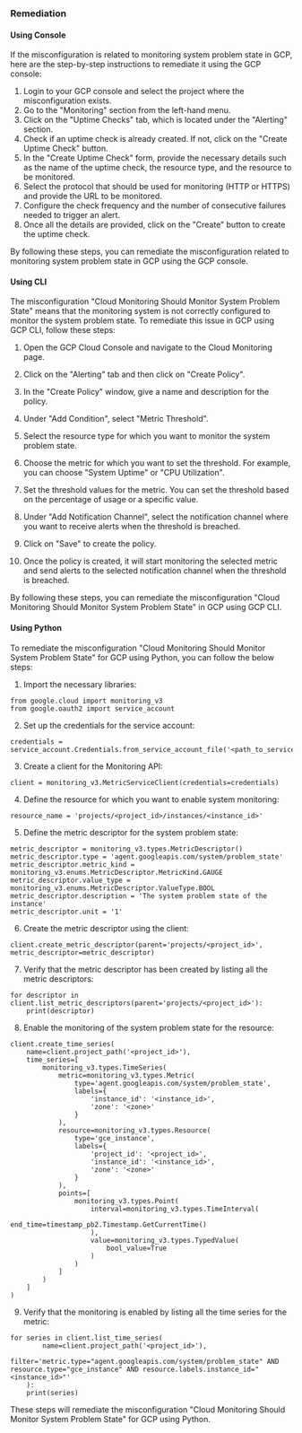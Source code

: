 ### Remediation

#### Using Console

If the misconfiguration is related to monitoring system problem state in GCP, here are the step-by-step instructions to remediate it using the GCP console:

1. Login to your GCP console and select the project where the misconfiguration exists.
2. Go to the "Monitoring" section from the left-hand menu.
3. Click on the "Uptime Checks" tab, which is located under the "Alerting" section.
4. Check if an uptime check is already created. If not, click on the "Create Uptime Check" button.
5. In the "Create Uptime Check" form, provide the necessary details such as the name of the uptime check, the resource type, and the resource to be monitored.
6. Select the protocol that should be used for monitoring (HTTP or HTTPS) and provide the URL to be monitored.
7. Configure the check frequency and the number of consecutive failures needed to trigger an alert.
8. Once all the details are provided, click on the "Create" button to create the uptime check.

By following these steps, you can remediate the misconfiguration related to monitoring system problem state in GCP using the GCP console.

#### Using CLI

The misconfiguration "Cloud Monitoring Should Monitor System Problem State" means that the monitoring system is not correctly configured to monitor the system problem state. To remediate this issue in GCP using GCP CLI, follow these steps:

1. Open the GCP Cloud Console and navigate to the Cloud Monitoring page.

2. Click on the "Alerting" tab and then click on "Create Policy".

3. In the "Create Policy" window, give a name and description for the policy.

4. Under "Add Condition", select "Metric Threshold".

5. Select the resource type for which you want to monitor the system problem state.

6. Choose the metric for which you want to set the threshold. For example, you can choose "System Uptime" or "CPU Utilization".

7. Set the threshold values for the metric. You can set the threshold based on the percentage of usage or a specific value.

8. Under "Add Notification Channel", select the notification channel where you want to receive alerts when the threshold is breached.

9. Click on "Save" to create the policy.

10. Once the policy is created, it will start monitoring the selected metric and send alerts to the selected notification channel when the threshold is breached.

By following these steps, you can remediate the misconfiguration "Cloud Monitoring Should Monitor System Problem State" in GCP using GCP CLI.

#### Using Python

To remediate the misconfiguration "Cloud Monitoring Should Monitor System Problem State" for GCP using Python, you can follow the below steps:

1. Import the necessary libraries:

```
from google.cloud import monitoring_v3
from google.oauth2 import service_account
```

2. Set up the credentials for the service account:

```
credentials = service_account.Credentials.from_service_account_file('<path_to_service_account_file>')
```

3. Create a client for the Monitoring API:

```
client = monitoring_v3.MetricServiceClient(credentials=credentials)
```

4. Define the resource for which you want to enable system monitoring:

```
resource_name = 'projects/<project_id>/instances/<instance_id>'
```

5. Define the metric descriptor for the system problem state:

```
metric_descriptor = monitoring_v3.types.MetricDescriptor()
metric_descriptor.type = 'agent.googleapis.com/system/problem_state'
metric_descriptor.metric_kind = monitoring_v3.enums.MetricDescriptor.MetricKind.GAUGE
metric_descriptor.value_type = monitoring_v3.enums.MetricDescriptor.ValueType.BOOL
metric_descriptor.description = 'The system problem state of the instance'
metric_descriptor.unit = '1'
```

6. Create the metric descriptor using the client:

```
client.create_metric_descriptor(parent='projects/<project_id>', metric_descriptor=metric_descriptor)
```

7. Verify that the metric descriptor has been created by listing all the metric descriptors:

```
for descriptor in client.list_metric_descriptors(parent='projects/<project_id>'):
    print(descriptor)
```

8. Enable the monitoring of the system problem state for the resource:

```
client.create_time_series(
    name=client.project_path('<project_id>'),
    time_series=[
        monitoring_v3.types.TimeSeries(
            metric=monitoring_v3.types.Metric(
                type='agent.googleapis.com/system/problem_state',
                labels={
                    'instance_id': '<instance_id>',
                    'zone': '<zone>'
                }
            ),
            resource=monitoring_v3.types.Resource(
                type='gce_instance',
                labels={
                    'project_id': '<project_id>',
                    'instance_id': '<instance_id>',
                    'zone': '<zone>'
                }
            ),
            points=[
                monitoring_v3.types.Point(
                    interval=monitoring_v3.types.TimeInterval(
                        end_time=timestamp_pb2.Timestamp.GetCurrentTime()
                    ),
                    value=monitoring_v3.types.TypedValue(
                        bool_value=True
                    )
                )
            ]
        )
    ]
)
```

9. Verify that the monitoring is enabled by listing all the time series for the metric:

```
for series in client.list_time_series(
        name=client.project_path('<project_id>'),
        filter='metric.type="agent.googleapis.com/system/problem_state" AND resource.type="gce_instance" AND resource.labels.instance_id="<instance_id>"'
    ):
    print(series)
```

These steps will remediate the misconfiguration "Cloud Monitoring Should Monitor System Problem State" for GCP using Python.


